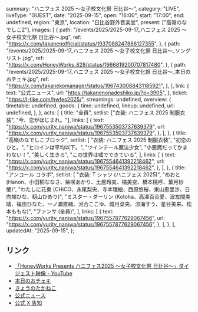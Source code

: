   summary: "ハニフェス 2025 ～女子校文化祭 日比谷～",
  category: "LIVE",
  liveType: "GUEST",
  date: "2025-09-15",
  open: "16:00",
  start: "17:00",
  end: undefined,
  region: "東京",
  location: "日比谷野外音楽堂",
  present: ["高嶺のなでしこ2"],
  images: [
    {
      path: "/events/2025/2025-09-17_ハニフェス 2025 ～女子校文化祭 日比谷～.jpg",
      ref: "https://x.com/takanenofficial/status/1937088247886127355",
    },
    {
      path: "/events/2025/2025-09-17_ハニフェス 2025 ～女子校文化祭 日比谷～_ソングリスト.jpg",
      ref: "https://x.com/HoneyWorks_828/status/1966819200707817480",
    },
    {
      path: "/events/2025/2025-09-17_ハニフェス 2025 ～女子校文化祭 日比谷～_本日のおチェキ.jpg",
      ref: "https://x.com/takanekomanager/status/1967430088431185921",
    },
  ],
  link: {
    text: "公式ニュース",
    url: "https://takanenonadeshiko.jp/?p=3905",
  },
  ticket: "https://l-tike.com/hwfes2025/",
  streamings: undefined,
  overview: {
    timetable: undefined,
    goods: {
      time: undefined,
      lineup: undefined,
      url: undefined,
    },
  },
  acts: [
    {
      title: "全員",
      setlist: ["衣装: ハニフェス 2025 制服衣装", "今、恋がはじまれ。"],
      links: [
        {
          text: "https://x.com/yurity_naniwa/status/1967553503737639379",
          url: "https://x.com/yurity_naniwa/status/1967553503737639379",
        },
      ],
    },
    {
      title: "高嶺のなでしこブロック",
      setlist: [
        "衣装: ハニフェス 2025 制服衣装",
        "初恋のひと。",
        "ヒロインは平均以下。",
        "ツインテール魔法少女",
        "小悪魔だってかまわない！",
        "美しく生きろ",
        "この世界は嘘でできている",
      ],
      links: [
        {
          text: "https://x.com/yurity_naniwa/status/1967554641392218462",
          url: "https://x.com/yurity_naniwa/status/1967554641392218462",
        },
      ],
    },
    {
      title: "アンコール コラボ",
      setlist: [
        "衣装: T シャツ (ハニフェス 2025)",
        "めおと (Hanon、小田桐ななさ、柴咲あかり、土屋玲実、橘美空、橋本桃呼、葉月紗蘭)",
        "わたしに花束 (CHiCO、永尾梨央、寺本理絵、西原悠桜、東山恵里沙、日向端ひな、籾山ひめり)",
        "ミスター・ダーリン (Kotoha、高澤百合愛、波左間美晴、福田ひなた、一ノ瀬直緒、河合ここゆ、城月菜央、涼海すう、星谷美来、松本ももな)",
        "ファンサ (全員)",
      ],
      links: [
        {
          text: "https://x.com/yurity_naniwa/status/1967557877629067456",
          url: "https://x.com/yurity_naniwa/status/1967557877629067456",
        },
      ],
    },
  ],
  updatedAt: "2025-09-15",
};

## リンク

- [「HoneyWorks Presents ハニフェス2025 ～女子校文化祭 日比谷～」ダイジェスト映像 - YouTube](https://www.youtube.com/watch?v=JjqeXaQe578)
- [本日のおチェキ](https://x.com/takanekomanager/status/1967430088431185921)
- [きょうのたかねこ](https://x.com/takanenofficial/status/1967412278577213652)
- [公式ニュース](https://takanenonadeshiko.jp/?p=3905)
- [公式 X 告知](https://x.com/takanenofficial/status/1937088247886127355)
